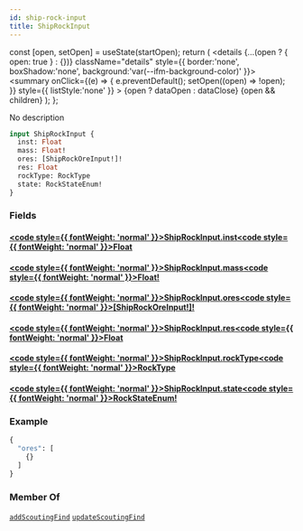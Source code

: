 ```yaml
---
id: ship-rock-input
title: ShipRockInput
---
```









  const [open, setOpen] = useState(startOpen);
  return (
    <details {...(open ? { open: true } : {})} className="details" style={{ border:'none', boxShadow:'none', background:'var(--ifm-background-color)' }}>
      <summary
        onClick={(e) => {
          e.preventDefault();
          setOpen((open) => !open);
        }}
        style={{ listStyle:'none' }}
      >
      {open ? dataOpen : dataClose}
      </summary>
      {open && children}
    </details>
  );
};








No description


```graphql
input ShipRockInput {
  inst: Float
  mass: Float!
  ores: [ShipRockOreInput!]!
  res: Float
  rockType: RockType
  state: RockStateEnum!
}
```




### Fields

#### [<code style={{ fontWeight: 'normal' }}>ShipRockInput.<b>inst</b></code>](#)<Bullet />[<code style={{ fontWeight: 'normal' }}><b>Float</b></code>](/api/types/scalars/float.mdx) <Badge class="badge badge--secondary " text="scalar"/> 



#### [<code style={{ fontWeight: 'normal' }}>ShipRockInput.<b>mass</b></code>](#)<Bullet />[<code style={{ fontWeight: 'normal' }}><b>Float!</b></code>](/api/types/scalars/float.mdx) <Badge class="badge badge--secondary badge--non_null" text="non-null"/> <Badge class="badge badge--secondary " text="scalar"/> 



#### [<code style={{ fontWeight: 'normal' }}>ShipRockInput.<b>ores</b></code>](#)<Bullet />[<code style={{ fontWeight: 'normal' }}><b>[ShipRockOreInput!]!</b></code>](/api/types/inputs/ship-rock-ore-input.mdx) <Badge class="badge badge--secondary badge--non_null" text="non-null"/> <Badge class="badge badge--secondary " text="input"/> 



#### [<code style={{ fontWeight: 'normal' }}>ShipRockInput.<b>res</b></code>](#)<Bullet />[<code style={{ fontWeight: 'normal' }}><b>Float</b></code>](/api/types/scalars/float.mdx) <Badge class="badge badge--secondary " text="scalar"/> 



#### [<code style={{ fontWeight: 'normal' }}>ShipRockInput.<b>rockType</b></code>](#)<Bullet />[<code style={{ fontWeight: 'normal' }}><b>RockType</b></code>](/api/types/scalars/rock-type.mdx) <Badge class="badge badge--secondary " text="scalar"/> 



#### [<code style={{ fontWeight: 'normal' }}>ShipRockInput.<b>state</b></code>](#)<Bullet />[<code style={{ fontWeight: 'normal' }}><b>RockStateEnum!</b></code>](/api/types/enums/rock-state-enum.mdx) <Badge class="badge badge--secondary badge--non_null" text="non-null"/> <Badge class="badge badge--secondary " text="enum"/> 





### Example


```graphql
{
  "ores": [
    {}
  ]
}
```




### Member Of

[`addScoutingFind`](/api/operations/mutations/add-scouting-find.mdx)  <Badge class="badge badge--secondary badge--relation" text="mutation"/><Bullet />[`updateScoutingFind`](/api/operations/mutations/update-scouting-find.mdx)  <Badge class="badge badge--secondary badge--relation" text="mutation"/>